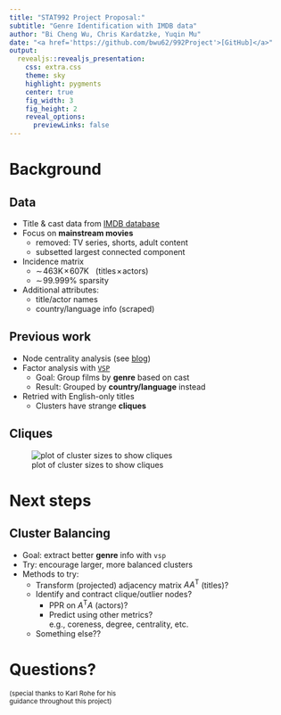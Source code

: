 ```yaml
---
title: "STAT992 Project Proposal:"
subtitle: "Genre Identification with IMDB data"
author: "Bi Cheng Wu, Chris Kardatzke, Yuqin Mu"
date: "<a href='https://github.com/bwu62/992Project'>[GitHub]</a>"
output:
  revealjs::revealjs_presentation:
    css: extra.css
    theme: sky
    highlight: pygments
    center: true
    fig_width: 3
    fig_height: 2
    reveal_options:
      previewLinks: false
---
```


# Background

## Data

<ul>
<li>Title & cast data from [IMDB database](https://www.imdb.com/interfaces/)</li>
<li class="fragment fade-up">Focus on **mainstream movies**
  <ul>
  <li>removed: TV series, shorts, adult content</li>
  <li>subsetted largest connected component</li>
  </ul>
</li>
<li class="fragment fade-up">Incidence matrix
  <ul>
  <li>$\sim\!463\text{K}\!\times\!607\text{K}$ &nbsp; ($\text{titles}\!\times\!\text{actors}$)</li>
  <li>$\sim\!99.999\%$ sparsity</li>
  </ul>
</li>
<li class="fragment fade-up">Additional attributes:
  <ul>
  <li>title/actor names</li>
  <li>country/language info (scraped)</li>
  </ul>
</li>
</ul>

## Previous work

<ul>
<li>Node centrality analysis (see [blog](https://bwu62.github.io/992Project/#centrality))</li>
<li class="fragment fade-up" data-fragment-index="1">Factor analysis with [`VSP`](https://github.com/RoheLab/vsp)
  <ul>
  <li class="fragment fade-up" data-fragment-index="1">Goal: Group films by **genre** based on cast</li>
  <li class="fragment fade-up" data-fragment-index="2">Result: Grouped by **country/language** instead</li>
  </ul>
</li>
<li class="fragment fade-up" data-fragment-index="3">Retried with English-only titles
  <ul>
  <li>Clusters have strange **cliques**</li>
  </ul>
</li>
</ul>


## Cliques

![plot of cluster sizes to show cliques](cliques.svg)

# Next steps

## Cluster Balancing

<ul>
<li>Goal: extract better **genre** info with `vsp`</li>
<li>Try: encourage larger, more balanced clusters</li>
<li class="fragment fade-up" data-fragment-index="1">Methods to try:
 <ul>
 <li class="fragment fade-up" data-fragment-index="1">Transform (projected) adjacency matrix $AA^\text{T}$ (titles)?</li>
 <li class="fragment fade-up" data-fragment-index="2">Identify and contract clique/outlier nodes?
 <ul>
  <li class="fragment fade-up" data-fragment-index="2">PPR on $A^\text{T}A$ (actors)?</li>
  <li class="fragment fade-up" data-fragment-index="3">Predict using other metrics?    
  e.g., coreness, degree, centrality, etc.</li>
 </ul>
 </li>
 <li class="fragment fade-up" data-fragment-index="4">Something else??</li>
 </ul>
</li>
</ul>

# Questions?

<small>(special thanks to Karl Rohe for his<br>guidance throughout this project)</small>


